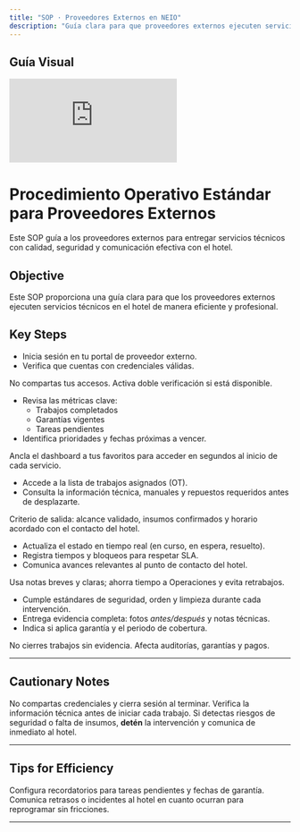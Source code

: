 ```yaml
---
title: "SOP · Proveedores Externos en NEIO"
description: "Guía clara para que proveedores externos ejecuten servicios técnicos de forma eficiente y profesional."
---
```


## Guía Visual

<iframe
  className="w-full aspect-video rounded-xl"
  src="https://loom.com/embed/324d415cc0e3490196b099e670f721f0"
  title="Portal de Proveedor Externo en NEIO"
  frameBorder="0"
  allow="accelerometer; autoplay; clipboard-write; encrypted-media; gyroscope; picture-in-picture"
  allowFullScreen
  loading="lazy"
></iframe>

# Procedimiento Operativo Estándar para Proveedores Externos

<Info>
Este SOP guía a los proveedores externos para entregar servicios técnicos con calidad, seguridad y comunicación efectiva con el hotel.
</Info>

## Objective

Este SOP proporciona una guía clara para que los proveedores externos ejecuten servicios técnicos en el hotel de manera eficiente y profesional.

## Key Steps

<Steps titleSize="h3">
  <Step title="1 · Acceso al Portal de Proveedor" icon="right-to-bracket" iconType="solid" stepNumber={1}>
    <ul>
      <li>Inicia sesión en tu portal de proveedor externo.</li>
      <li>Verifica que cuentas con <Tooltip tip="Usuario y contraseña autorizados por el hotel/NEIO. No los compartas.">credenciales válidas</Tooltip>.</li>
    </ul>
    <Warning>
      No compartas tus accesos. Activa doble verificación si está disponible.
    </Warning>
  </Step>

  <Step title="2 · Navegación del Dashboard" icon="gauge" iconType="solid" stepNumber={2}>
    <ul>
      <li>
        Revisa las métricas clave:
        <ul>
          <li>Trabajos completados</li>
          <li><Tooltip tip="Trabajos con cobertura de garantía vigente por parte del proveedor.">Garantías vigentes</Tooltip></li>
          <li>Tareas pendientes</li>
        </ul>
      </li>
      <li>Identifica prioridades y fechas próximas a vencer.</li>
    </ul>
    <Tip>
      Ancla el dashboard a tus favoritos para acceder en segundos al inicio de cada servicio.
    </Tip>
  </Step>

  <Step title="3 · Gestión de Tareas Asignadas" icon="clipboard-list" iconType="solid" stepNumber={3}>
    <ul>
      <li>Accede a la lista de <Tooltip tip="Órdenes de trabajo asignadas por el hotel, con alcance, ubicación y contacto.">trabajos asignados (OT)</Tooltip>.</li>
      <li>Consulta la información técnica, manuales y repuestos requeridos antes de desplazarte.</li>
    </ul>
    <Check>
      Criterio de salida: alcance validado, insumos confirmados y horario acordado con el contacto del hotel.
    </Check>
  </Step>

  <Step title="4 · Actualización del Estado de Tareas" icon="arrows-rotate" iconType="solid" stepNumber={4}>
    <ul>
      <li>Actualiza el estado en tiempo real (en curso, en espera, resuelto).</li>
      <li>Registra tiempos y bloqueos para respetar <Tooltip tip="Service Level Agreement: plazos objetivo para atender y resolver.">SLA</Tooltip>.</li>
      <li>Comunica avances relevantes al punto de contacto del hotel.</li>
    </ul>
    <Info>
      Usa notas breves y claras; ahorra tiempo a Operaciones y evita retrabajos.
    </Info>
  </Step>

  <Step title="5 · Profesionalismo y Calidad" icon="handshake" iconType="solid" stepNumber={5}>
    <ul>
      <li>Cumple estándares de seguridad, orden y limpieza durante cada intervención.</li>
      <li>Entrega evidencia completa: fotos <em>antes/después</em> y notas técnicas.</li>
      <li>Indica si aplica garantía y el periodo de cobertura.</li>
    </ul>
    <Warning>
      No cierres trabajos sin evidencia. Afecta auditorías, garantías y pagos.
    </Warning>
  </Step>
</Steps>

---

## Cautionary Notes

<Warning>
No compartas credenciales y cierra sesión al terminar. Verifica la información técnica antes de iniciar cada trabajo.
</Warning>
<Info>
Si detectas riesgos de seguridad o falta de insumos, <strong>detén</strong> la intervención y comunica de inmediato al hotel.
</Info>

---

## Tips for Efficiency

<Tip>
Configura recordatorios para tareas pendientes y fechas de garantía.
</Tip>
<Tip>
Comunica retrasos o incidentes al hotel en cuanto ocurran para reprogramar sin fricciones.
</Tip>

---
